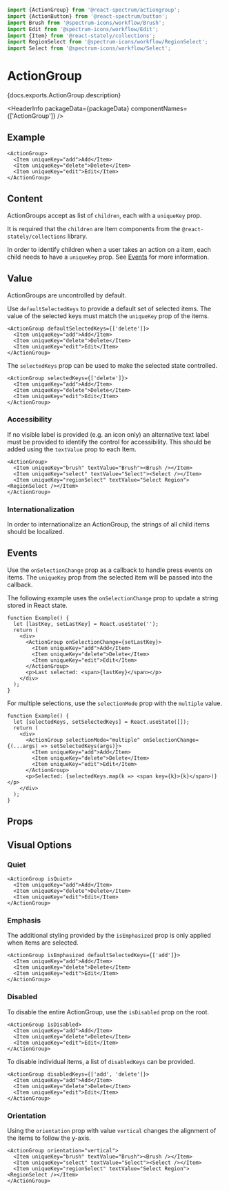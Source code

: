 <!-- Copyright 2020 Adobe. All rights reserved.
This file is licensed to you under the Apache License, Version 2.0 (the "License");
you may not use this file except in compliance with the License. You may obtain a copy
of the License at http://www.apache.org/licenses/LICENSE-2.0
Unless required by applicable law or agreed to in writing, software distributed under
the License is distributed on an "AS IS" BASIS, WITHOUT WARRANTIES OR REPRESENTATIONS
OF ANY KIND, either express or implied. See the License for the specific language
governing permissions and limitations under the License. -->



```jsx import
import {ActionGroup} from '@react-spectrum/actiongroup';
import {ActionButton} from '@react-spectrum/button';
import Brush from '@spectrum-icons/workflow/Brush';
import Edit from '@spectrum-icons/workflow/Edit';
import {Item} from '@react-stately/collections';
import RegionSelect from '@spectrum-icons/workflow/RegionSelect';
import Select from '@spectrum-icons/workflow/Select';
```

# ActionGroup

<p>{docs.exports.ActionGroup.description}</p>

<HeaderInfo
  packageData={packageData}
  componentNames={['ActionGroup']} />

## Example

```tsx example
<ActionGroup>
  <Item uniqueKey="add">Add</Item>
  <Item uniqueKey="delete">Delete</Item>
  <Item uniqueKey="edit">Edit</Item>
</ActionGroup>
```

## Content

ActionGroups accept as list of `children`, each with a `uniqueKey` prop.

It is required that the `children` are Item components from the `@react-stately/collections` library.

In order to identify children when a user takes an action on a item, each child needs to have a `uniqueKey` prop.
See [Events](#events) for more information.

## Value

ActionGroups are uncontrolled by default. 

Use `defaultSelectedKeys` to provide a default set of selected items. The value of the selected keys must match the `uniqueKey` prop of the items.

```tsx example
<ActionGroup defaultSelectedKeys={['delete']}>
  <Item uniqueKey="add">Add</Item>
  <Item uniqueKey="delete">Delete</Item>
  <Item uniqueKey="edit">Edit</Item>
</ActionGroup>
```

The `selectedKeys` prop can be used to make the selected state controlled.

```tsx example
<ActionGroup selectedKeys={['delete']}>
  <Item uniqueKey="add">Add</Item>
  <Item uniqueKey="delete">Delete</Item>
  <Item uniqueKey="edit">Edit</Item>
</ActionGroup>
```

### Accessibility

If no visible label is provided (e.g. an icon only) an alternative text label must be provided to identify the control for accessibility.
This should be added using the `textValue` prop to each Item.

```tsx example
<ActionGroup>
  <Item uniqueKey="brush" textValue="Brush"><Brush /></Item>
  <Item uniqueKey="select" textValue="Select"><Select /></Item>
  <Item uniqueKey="regionSelect" textValue="Select Region"><RegionSelect /></Item>
</ActionGroup>
```

### Internationalization

In order to internationalize an ActionGroup, the strings of all child items should be localized.

## Events

Use the `onSelectionChange` prop as a callback to handle press events on items.
The `uniqueKey` prop from the selected item will be passed into the callback.

The following example uses the `onSelectionChange` prop to update a string stored in React state.

```tsx example
function Example() {
  let [lastKey, setLastKey] = React.useState('');
  return (
    <div>
      <ActionGroup onSelectionChange={setLastKey}>
        <Item uniqueKey="add">Add</Item>
        <Item uniqueKey="delete">Delete</Item>
        <Item uniqueKey="edit">Edit</Item>
      </ActionGroup>
      <p>Last selected: <span>{lastKey}</span></p>
    </div>
  );
}
```

For multiple selections, use the `selectionMode` prop with the `multiple` value.
```tsx example
function Example() {
  let [selectedKeys, setSelectedKeys] = React.useState([]);
  return (
    <div>
      <ActionGroup selectionMode="multiple" onSelectionChange={(...args) => setSelectedKeys(args)}>
        <Item uniqueKey="add">Add</Item>
        <Item uniqueKey="delete">Delete</Item>
        <Item uniqueKey="edit">Edit</Item>
      </ActionGroup>
      <p>Selected: {selectedKeys.map(k => <span key={k}>{k}</span>)}</p>
    </div>
  );
}
```

## Props

<PropTable component={docs.exports.ActionGroup} links={docs.links} />

## Visual Options

### Quiet

```tsx example
<ActionGroup isQuiet>
  <Item uniqueKey="add">Add</Item>
  <Item uniqueKey="delete">Delete</Item>
  <Item uniqueKey="edit">Edit</Item>
</ActionGroup>
```

### Emphasis

The additional styling provided by the `isEmphasized` prop is only applied when items are selected.

```tsx example
<ActionGroup isEmphasized defaultSelectedKeys={['add']}>
  <Item uniqueKey="add">Add</Item>
  <Item uniqueKey="delete">Delete</Item>
  <Item uniqueKey="edit">Edit</Item>
</ActionGroup>
```

### Disabled

To disable the entire ActionGroup, use the `isDisabled` prop on the root.

```tsx example
<ActionGroup isDisabled>
  <Item uniqueKey="add">Add</Item>
  <Item uniqueKey="delete">Delete</Item>
  <Item uniqueKey="edit">Edit</Item>
</ActionGroup>
```

To disable individual items, a list of `disabledKeys` can be provided.

```tsx example
<ActionGroup disabledKeys={['add', 'delete']}>
  <Item uniqueKey="add">Add</Item>
  <Item uniqueKey="delete">Delete</Item>
  <Item uniqueKey="edit">Edit</Item>
</ActionGroup>
```

### Orientation

Using the `orientation` prop with value `vertical` changes the alignment of the items to follow the y-axis.

```tsx example
<ActionGroup orientation="vertical">
  <Item uniqueKey="brush" textValue="Brush"><Brush /></Item>
  <Item uniqueKey="select" textValue="Select"><Select /></Item>
  <Item uniqueKey="regionSelect" textValue="Select Region"><RegionSelect /></Item>
</ActionGroup>
```

